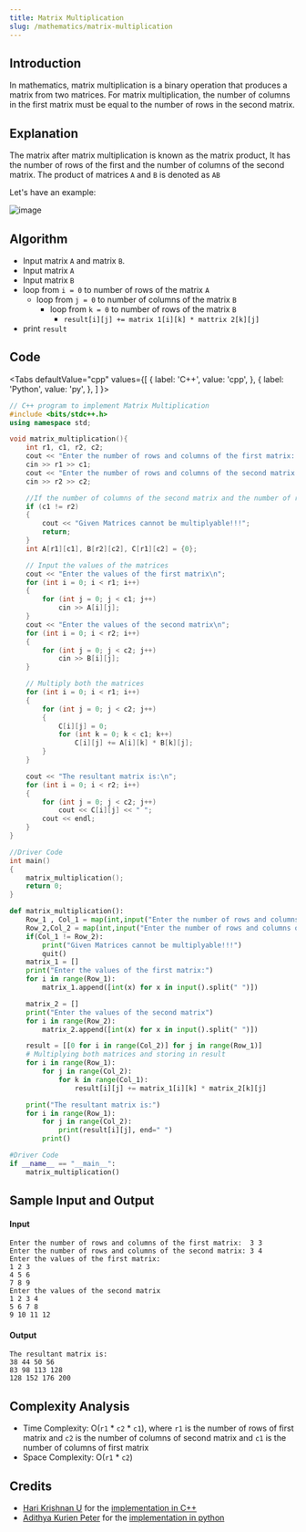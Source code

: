 ```yaml
---
title: Matrix Multiplication
slug: /mathematics/matrix-multiplication
---
```


## Introduction

In mathematics, matrix multiplication is a binary operation that produces a matrix from two matrices. For matrix multiplication, the number of columns in the first matrix must be equal to the number of rows in the second matrix.

## Explanation

The matrix after matrix multiplication is known as the matrix product, It has the number of rows of the first and the number of columns of the second matrix. The product of matrices `A` and `B` is denoted as `AB`

Let's have an example:

![image](https://i.postimg.cc/wMMLjKzQ/neo-4.png)

## Algorithm

- Input matrix `A` and matrix `B`.
- Input matrix `A` 
- Input matrix `B` 
- loop from `i = 0` to number of rows of the matrix `A`
    - loop from `j = 0` to number of columns of the matrix `B`
        - loop from `k = 0` to number of rows of the matrix `B`
            - `result[i][j] += matrix 1[i][k] * mattrix 2[k][j]`
- print `result`

## Code


<Tabs
  defaultValue="cpp"
  values={[
    { label: 'C++', value: 'cpp', },
    { label: 'Python', value: 'py', },
  ]
}>

<TabItem value="cpp">

```cpp
// C++ program to implement Matrix Multiplication
#include <bits/stdc++.h>
using namespace std;

void matrix_multiplication(){
    int r1, c1, r2, c2;
    cout << "Enter the number of rows and columns of the first matrix:  ";
    cin >> r1 >> c1;
    cout << "Enter the number of rows and columns of the second matrix: ";
    cin >> r2 >> c2;

    //If the number of columns of the second matrix and the number of rows of first matrix differ, they cannot be added
    if (c1 != r2)
    {
        cout << "Given Matrices cannot be multiplyable!!!";
        return;
    }
    int A[r1][c1], B[r2][c2], C[r1][c2] = {0};

    // Input the values of the matrices
    cout << "Enter the values of the first matrix\n";
    for (int i = 0; i < r1; i++)
    {
        for (int j = 0; j < c1; j++)
            cin >> A[i][j];
    }
    cout << "Enter the values of the second matrix\n";
    for (int i = 0; i < r2; i++)
    {
        for (int j = 0; j < c2; j++)
            cin >> B[i][j];
    }

    // Multiply both the matrices
    for (int i = 0; i < r1; i++)
    {
        for (int j = 0; j < c2; j++)
        {
            C[i][j] = 0;
            for (int k = 0; k < c1; k++)
                C[i][j] += A[i][k] * B[k][j];
        }
    }

    cout << "The resultant matrix is:\n";
    for (int i = 0; i < r2; i++)
    {
        for (int j = 0; j < c2; j++)
            cout << C[i][j] << " ";
        cout << endl;
    }
}

//Driver Code
int main()
{
    matrix_multiplication();
    return 0;
}

```

</TabItem>
<TabItem value="py">

```python
def matrix_multiplication():        
    Row_1 , Col_1 = map(int,input("Enter the number of rows and columns of the first matrix:  ").split(' '))
    Row_2,Col_2 = map(int,input("Enter the number of rows and columns of the second matrix: ").split(' '))
    if(Col_1 != Row_2):
        print("Given Matrices cannot be multiplyable!!!")
        quit()
    matrix_1 = []
    print("Enter the values of the first matrix:")
    for i in range(Row_1):
        matrix_1.append([int(x) for x in input().split(" ")])

    matrix_2 = []
    print("Enter the values of the second matrix")
    for i in range(Row_2):
        matrix_2.append([int(x) for x in input().split(" ")])

    result = [[0 for i in range(Col_2)] for j in range(Row_1)]
    # Multiplying both matrices and storing in result
    for i in range(Row_1):
        for j in range(Col_2):
            for k in range(Col_1):
                result[i][j] += matrix_1[i][k] * matrix_2[k][j]

    print("The resultant matrix is:")
    for i in range(Row_1):
        for j in range(Col_2):
            print(result[i][j], end=" ")
        print()

#Driver Code
if __name__ == "__main__":
    matrix_multiplication()
```

</TabItem>
</Tabs>

## Sample Input and Output

#### Input

```
Enter the number of rows and columns of the first matrix:  3 3
Enter the number of rows and columns of the second matrix: 3 4
Enter the values of the first matrix:
1 2 3
4 5 6
7 8 9
Enter the values of the second matrix
1 2 3 4
5 6 7 8
9 10 11 12
```

#### Output

```
The resultant matrix is:
38 44 50 56
83 98 113 128
128 152 176 200
```

## Complexity Analysis

- Time Complexity: O(`r1` * `c2` * `c1`), where `r1` is the number of rows of first matrix and `c2` is the number of columns of second matrix and `c1` is the number of columns of first matrix   
- Space Complexity: O(`r1` * `c2`)

## Credits

-   [Hari Krishnan U](https://github.com/Harikrishnan6336) for the [implementation in C++](https://github.com/TesseractCoding/NeoAlgo/blob/master/C-Plus-Plus/math/matrix_multiplication.cpp)
-   [Adithya Kurien Peter](https://github.com/aaadddiii) for the [implementation in python](https://github.com/TesseractCoding/NeoAlgo/blob/master/Python/math/Matrix_multiplication.py)
